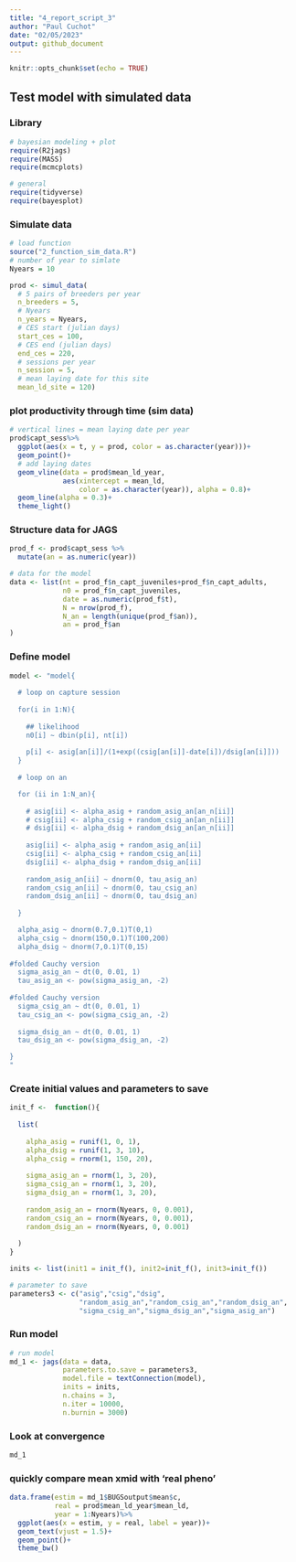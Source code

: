 ```yaml
---
title: "4_report_script_3"
author: "Paul Cuchot"
date: "02/05/2023"
output: github_document 
---
```


```r
knitr::opts_chunk$set(echo = TRUE)
```

## Test model with simulated data

### Library

```r
# bayesian modeling + plot
require(R2jags)
require(MASS)
require(mcmcplots)

# general
require(tidyverse)
require(bayesplot)

```

### Simulate data

```r
# load function 
source("2_function_sim_data.R")
# number of year to simlate
Nyears = 10

prod <- simul_data(
  # 5 pairs of breeders per year
  n_breeders = 5,
  # Nyears
  n_years = Nyears,
  # CES start (julian days)
  start_ces = 100,
  # CES end (julian days)
  end_ces = 220,
  # sessions per year 
  n_session = 5,
  # mean laying date for this site 
  mean_ld_site = 120)
```


### plot productivity through time (sim data)


```r

# vertical lines = mean laying date per year 
prod$capt_sess%>%
  ggplot(aes(x = t, y = prod, color = as.character(year)))+
  geom_point()+
  # add laying dates
  geom_vline(data = prod$mean_ld_year,
             aes(xintercept = mean_ld, 
                 color = as.character(year)), alpha = 0.8)+
  geom_line(alpha = 0.3)+
  theme_light()

```

### Structure data for JAGS

```r

prod_f <- prod$capt_sess %>%
  mutate(an = as.numeric(year))

# data for the model
data <- list(nt = prod_f$n_capt_juveniles+prod_f$n_capt_adults,
             n0 = prod_f$n_capt_juveniles,
             date = as.numeric(prod_f$t),
             N = nrow(prod_f),
             N_an = length(unique(prod_f$an)),
             an = prod_f$an
)
```


### Define model 
```r
model <- "model{
 
  # loop on capture session
 
  for(i in 1:N){
    
    ## likelihood
    n0[i] ~ dbin(p[i], nt[i])
    
    p[i] <- asig[an[i]]/(1+exp((csig[an[i]]-date[i])/dsig[an[i]]))
  }
 
  # loop on an

  for (ii in 1:N_an){
    
    # asig[ii] <- alpha_asig + random_asig_an[an_n[ii]]
    # csig[ii] <- alpha_csig + random_csig_an[an_n[ii]]
    # dsig[ii] <- alpha_dsig + random_dsig_an[an_n[ii]]
    
    asig[ii] <- alpha_asig + random_asig_an[ii]
    csig[ii] <- alpha_csig + random_csig_an[ii]
    dsig[ii] <- alpha_dsig + random_dsig_an[ii]
    
    random_asig_an[ii] ~ dnorm(0, tau_asig_an)
    random_csig_an[ii] ~ dnorm(0, tau_csig_an)
    random_dsig_an[ii] ~ dnorm(0, tau_dsig_an)
 
  }

  alpha_asig ~ dnorm(0.7,0.1)T(0,1)
  alpha_csig ~ dnorm(150,0.1)T(100,200)
  alpha_dsig ~ dnorm(7,0.1)T(0,15)
 
#folded Cauchy version
  sigma_asig_an ~ dt(0, 0.01, 1)
  tau_asig_an <- pow(sigma_asig_an, -2)
 
#folded Cauchy version
  sigma_csig_an ~ dt(0, 0.01, 1)
  tau_csig_an <- pow(sigma_csig_an, -2)
  
  sigma_dsig_an ~ dt(0, 0.01, 1)
  tau_dsig_an <- pow(sigma_dsig_an, -2)

}
"
```

### Create initial values and parameters to save

```r
init_f <-  function(){
  
  list(
    
    alpha_asig = runif(1, 0, 1),
    alpha_dsig = runif(1, 3, 10),
    alpha_csig = rnorm(1, 150, 20),
    
    sigma_asig_an = rnorm(1, 3, 20),
    sigma_csig_an = rnorm(1, 3, 20),
    sigma_dsig_an = rnorm(1, 3, 20),
    
    random_asig_an = rnorm(Nyears, 0, 0.001),
    random_csig_an = rnorm(Nyears, 0, 0.001),
    random_dsig_an = rnorm(Nyears, 0, 0.001)
    
  )
}

inits <- list(init1 = init_f(), init2=init_f(), init3=init_f())

# parameter to save 
parameters3 <- c("asig","csig","dsig",
                 "random_asig_an","random_csig_an","random_dsig_an",
                 "sigma_csig_an","sigma_dsig_an","sigma_asig_an")

```

### Run model

```r
# run model 
md_1 <- jags(data = data,
             parameters.to.save = parameters3,
             model.file = textConnection(model),
             inits = inits,
             n.chains = 3,
             n.iter = 10000,
             n.burnin = 3000)
```

### Look at convergence 

```r
md_1
```



### quickly compare mean xmid with 'real pheno'

```r
data.frame(estim = md_1$BUGSoutput$mean$c, 
           real = prod$mean_ld_year$mean_ld, 
           year = 1:Nyears)%>%
  ggplot(aes(x = estim, y = real, label = year))+
  geom_text(vjust = 1.5)+
  geom_point()+
  theme_bw()
```


